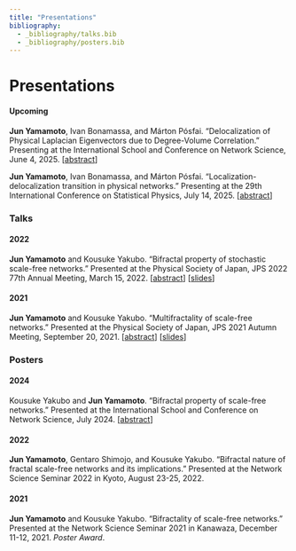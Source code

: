 ```yaml
---
title: "Presentations"
bibliography:
  - _bibliography/talks.bib
  - _bibliography/posters.bib
---
```


# Presentations

#### Upcoming

**Jun Yamamoto**, Ivan Bonamassa, and Márton Pósfai. “Delocalization of
Physical Laplacian Eigenvectors due to Degree-Volume Correlation.”
Presenting at the International School and Conference on Network
Science, June 4, 2025.
\[[abstract](./assets/files/abstract/netsci2025_abstract.pdf)\]

**Jun Yamamoto**, Ivan Bonamassa, and Márton Pósfai.
“Localization-delocalization transition in physical networks.”
Presenting at the 29th International Conference on Statistical Physics,
July 14, 2025.
\[[abstract](./assets/files/abstract/statphys29_abstract.pdf)\]

### Talks

#### 2022

**Jun Yamamoto** and Kousuke Yakubo. “Bifractal property of stochastic
scale-free networks.” Presented at the Physical Society of Japan, JPS
2022 77th Annual Meeting, March 15, 2022.
\[[abstract](./assets/files/abstract/jps2022spring_abstract.pdf)\]
\[[slides](./assets/files/slides/jps2022spring.pdf)\]

#### 2021

**Jun Yamamoto** and Kousuke Yakubo. “Multifractality of scale-free
networks.” Presented at the Physical Society of Japan, JPS 2021 Autumn
Meeting, September 20, 2021.
\[[abstract](./assets/files/abstract/jps2021autumn_abstract.pdf)\]
\[[slides](./assets/files/slides/jps2021autumn.pdf)\]

### Posters

#### 2024

Kousuke Yakubo and **Jun Yamamoto**. “Bifractal property of scale-free
networks.” Presented at the International School and Conference on
Network Science, July 2024.
\[[abstract](./assets/files/abstract/netsci2024_abstract.pdf)\]

#### 2022

**Jun Yamamoto**, Gentaro Shimojo, and Kousuke Yakubo. “Bifractal nature
of fractal scale-free networks and its implications.” Presented at the
Network Science Seminar 2022 in Kyoto, August 23-25, 2022.

#### 2021

**Jun Yamamoto** and Kousuke Yakubo. “Bifractality of scale-free
networks.” Presented at the Network Science Seminar 2021 in Kanawaza,
December 11-12, 2021. *Poster Award*.